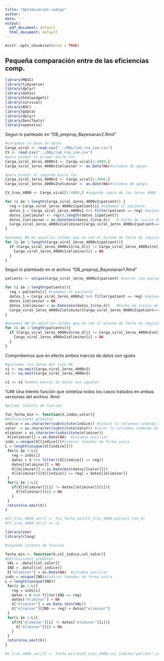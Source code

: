 ```yaml
---
title: "Optimización codigo"
author: ' '
date: ' '
output:
  pdf_document: default
  html_document: default
---
```


```r
knitr::opts_chunk$set(echo = TRUE)
```
## Pequeña comparación entre de las eficiencias comp. 

```r
library(MASS)
library(tidyverse)
library(dplyr)
library(datos)
library(htmlwidgets)
library(survival)
library(AUC)
library(gdata)
library(dplyr)
library(DescTools)
library(openxlsx)
```

Segun lo panteado en "DB_preprop_Bayesianav2.Rmd"
```r
#cargamos la base de datos
Carga_viral <- read.csv("../DBs/lab_rna_sim.csv")
CV <- read.csv("../DBs/lab_rna_sim.csv")
#para probar el primer bucle for 
Carga_viral_1eros_4000v1 <- Carga_viral[1:4000,]
Carga_viral_1eros_4000v1$eliminar <- as.Date(NA)#columna de apoyo

#para probar el segundo bucle for 
Carga_viral_1eros_4000v2 <- Carga_viral[1:4000,]
Carga_viral_1eros_4000v2$eliminar <- as.Date(NA)#columna de apoyo

CV_1ros_4000 <- Carga_viral[1:4000,] #segunda copia de las 1eras 4000 filas 

```

```r
for (i in 1:length(Carga_viral_1eros_4000v1$patient)) {
  reg = Carga_viral_1eros_4000v1$patient[i] #tomamos el paciente
  datos_1 = Carga_viral_1eros_4000v1 %>% filter(patient == reg) #optenemos toda la info del paciente
  datos_1$eliminar <- rep(0,length(datos_1$patient))
  datos_1$eliminar = as.Date(min(datos_1$rna_d))   # Fecha de inicio del paciente que cumple las condiciones
  Carga_viral_1eros_4000v1$eliminar[Carga_viral_1eros_4000v1$patient==reg] = datos_1$eliminar # para cada paciente hacemos coincidir una columna de minimos reptidos (los valores en datos_1$eliminar ) con los renglones de carga_viral$eliminar en los  #aparezca el paciente escogido.                      
}

```

```r
#ponemos NA en aquellas celdas que no son el minimo de fecha de registro de rna_d 
for (i in 1:length(Carga_viral_1eros_4000v1$patient)){ 
  if (Carga_viral_1eros_4000v1$rna_d[i] != Carga_viral_1eros_4000v1$eliminar[i]) {
    Carga_viral_1eros_4000v1$eliminar[i] = NA
  }
}
```

Segun lo planteado en el archivo "DB_preprop_Bayesianav1.Rmd"
```r
patients <- unique(Carga_viral_1eros_4000v2$patient) #vector con pacientes únicos 

for (i in 1:length(patients)){
  reg = patients[i] #tomamos el paciente
  datos_1 = Carga_viral_1eros_4000v2 %>% filter(patient == reg) #optenemos toda la info del paciente
  datos_1$eliminar = NA
  datos_1$eliminar = as.Date(min(datos_1$rna_d))   #Fecha de inicio del paciente que cumple las condiciones
  Carga_viral_1eros_4000v2$eliminar[Carga_viral_1eros_4000v2$patient==reg] = datos_1$eliminar # para cada paciente hacemos coincidir una columna de minimos reptidos (los valores en datos_1$eliminar ) con los renglones de carga_viral$eliminar en los  #aparezca el paciente escogido.                      
}
```

```r
#ponemos NA en aquellas celdas que no son el mínimo de fecha de registro de rna_d 
for (i in 1:length(patients)){ 
  if (Carga_viral_1eros_4000v2$rna_d[i] != Carga_viral_1eros_4000v2$eliminar[i]) {
    Carga_viral_1eros_4000v2$eliminar[i] = NA
  }
}
```

Comprobemos que en efecto ambos marcos de datos son igules 

```r
#quitamos los datos del tipo NA
v1 <- na.omit(Carga_viral_1eros_4000v2) 
v2 <- na.omit(Carga_viral_1eros_4000v2)

v1 == v2 #ambos marcos de datos son iguales 
```
%## Una intento función que sintetiza todos los casos tratados en ambas versiones del archivo .Rmd 

```r
#primer intento de función

fun_fecha_min <- function(X,index,valor){
#Definiciones globales
indice = as.character(substitute(indice)) #indice lo volvemos cadenda de carac 
valor  = as.character(substitute(valor)) #valor lo volvemos cadenda de carac
eliminar = as.character(substitute(eliminar))  
 X[[eliminar]] = as.Date(NA)  #columna auxiliar
inds = unique(X[[indice]])#indices tomados de forma unica 
L = length(unique(X[[indice]]))
 for(i in 1:L){
   reg = inds[i]
   datos = X %>% filter((X[[indice]] == reg))
   datos[[eliminar]] = NA
   X[[eliminar]] = as.Date(min(datos[[valor]]))
   X[[eliminar]][X[[indice]] == reg] = datos[[eliminar]]
 }
 for(i in 1:L){
   if(X[[eliminar]][i] != datos[[eliminar]][i]){
     X[[eliminar]][i] = NA
   }
 }
 return(na.omit(X))
}
```

```r
#CV_1ros_4000_verif <- fun_fecha_min(CV_1ros_4000,patient,rna_d) 
#CV_1ros_4000_verif == v1
```


```r
library(zoo)
library(rlang)

#segundo intento de función 

fecha_min <- function(X,col_indice,col_valor){
#Definiciones globales
 VAL = .data[[col_valor]]
 IND = .data[[col_indice]]
 X["eliminar"] = as.Date(NA)  #columna auxiliar
inds = unique(IND)#indices tomados de forma unica 
L = length(unique(IND))
 for(i in 1:L){
   reg = inds[i]
   datos = X %>% filter(IND == reg)
   datos["eliminar"] = NA 
   X["eliminar"] = as.Date.(min(VAL))
   X["eliminar"][IND == reg] = datos["eliminar"]
 }
 for(i in 1:L){
   if(X["eliminar"][i] != datos["eliminar"][i]){
     X["eliminar"][i] = NA
   }
 }
 return(na.omit(X))
}
```

```r
#V_1ros_4000_verif2 <- fecha_min(X=CV_1ros_4000,col_indice="patient",col_valor="rna_d")
```

